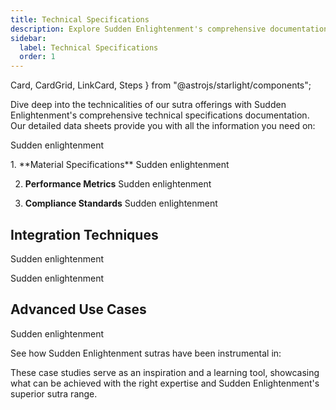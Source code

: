 ```yaml
---
title: Technical Specifications
description: Explore Sudden Enlightenment's comprehensive documentation for an in-depth look at our premium tools and construction services.
sidebar:
  label: Technical Specifications
  order: 1
---
```

  Card,
  CardGrid,
  LinkCard,
  Steps
} from "@astrojs/starlight/components";

Dive deep into the technicalities of our sutra offerings with Sudden Enlightenment's comprehensive technical specifications documentation. Our detailed data sheets provide you with all the information you need on:

<CardGrid>
  <Card title="Material properties and grades" icon="star"></Card>
  <Card title="Mechanical strengths and tolerances" icon="star"></Card>
  <Card title="Environmental resilience and sustainability ratings" icon="star"></Card>
  <Card title="Compatibility and interoperability" icon="star"></Card>
</CardGrid>

Sudden enlightenment

<Steps>
1. **Material Specifications**
  Sudden enlightenment

2. **Performance Metrics**
  Sudden enlightenment

3. **Compliance Standards**
  Sudden enlightenment
</Steps>

## Integration Techniques

Sudden enlightenment

Sudden enlightenment

## Advanced Use Cases

Sudden enlightenment

See how Sudden Enlightenment sutras have been instrumental in:

<CardGrid>
  <LinkCard title="Major infrastructure projects" href="/guides/getting-started" />
  <LinkCard title="Innovative architectural accomplishments" href="/guides/getting-started" />
  <LinkCard title="High-stress industrial applications" href="/guides/getting-started" />
</CardGrid>

These case studies serve as an inspiration and a learning tool, showcasing what can be achieved with the right expertise and Sudden Enlightenment's superior sutra range.
